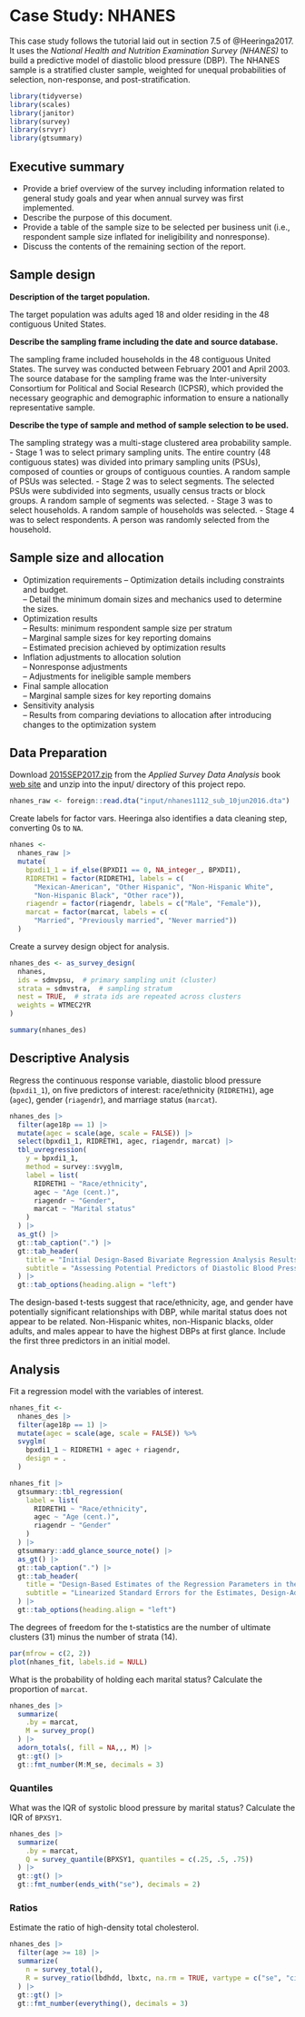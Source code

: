 # Case Study: NHANES

This case study follows the tutorial laid out in section 7.5 of @Heeringa2017. It uses the *National Health and Nutrition Examination Survey (NHANES)* to build a predictive model of diastolic blood pressure (DBP). The NHANES sample is a stratified cluster sample, weighted for unequal probabilities of selection, non-response, and post-stratification.

```r
library(tidyverse)
library(scales)
library(janitor)
library(survey)
library(srvyr)
library(gtsummary)
```

## Executive summary

- Provide a brief overview of the survey including information related  to general study goals and year when annual survey was first implemented.
- Describe the purpose of this document.
- Provide a table of the sample size to be selected per business unit (i.e.,  respondent sample size inflated for ineligibility and nonresponse). 
- Discuss the contents of the remaining section of the report.  

## Sample design

**Description of the target population.** 

The target population was adults aged 18 and older residing in the 48 contiguous United States.

**Describe the sampling frame including the date and source database.** 

The sampling frame included households in the 48 contiguous United States. The survey was conducted between February 2001 and April 2003. The source database for the sampling frame was the Inter-university Consortium for Political and Social Research (ICPSR), which provided the necessary geographic and demographic information to ensure a nationally representative sample.

**Describe the type of sample and method of sample selection to be used.** 

The sampling strategy was a multi-stage clustered area probability sample. 
  - Stage 1 was to select primary sampling units. The entire country (48 contiguous states) was divided into primary sampling units (PSUs), composed of counties or groups of contiguous counties. A random sample of PSUs was selected.
  - Stage 2 was to select segments. The selected PSUs were subdivided into segments, usually census tracts or block groups. A random sample of segments was selected.
  - Stage 3 was to select households. A random sample of households was selected.
  - Stage 4 was to select respondents. A person was randomly selected from the household.

## Sample size and allocation

- Optimization requirements
  – Optimization details including constraints and budget.  
  – Detail the minimum domain sizes and mechanics used to determine  the sizes. 
- Optimization results  
  – Results: minimum respondent sample size per stratum  
  – Marginal sample sizes for key reporting domains  
  – Estimated precision achieved by optimization results  
- Inflation adjustments to allocation solution  
  – Nonresponse adjustments  
  – Adjustments for ineligible sample members  
- Final sample allocation  
  – Marginal sample sizes for key reporting domains  
- Sensitivity analysis  
  – Results from comparing deviations to allocation after introducing  changes to the optimization system  
  
## Data Preparation

Download [2015SEP2017.zip](https://www.umich.edu/~surveymethod/asda/Chapter%20Exercises%20Data%20Sets%20Stata%2015SEP2017.zip) from the *Applied Survey Data Analysis* book [web site](https://websites.umich.edu/~surveymethod/asda/) and unzip into the input/ directory of this project repo.
 
```r
nhanes_raw <- foreign::read.dta("input/nhanes1112_sub_10jun2016.dta")
```

Create labels for factor vars. Heeringa also identifies a data cleaning step, converting 0s to `NA`.

```r
nhanes <-
  nhanes_raw |>
  mutate(
    bpxdi1_1 = if_else(BPXDI1 == 0, NA_integer_, BPXDI1),
    RIDRETH1 = factor(RIDRETH1, labels = c(
      "Mexican-American", "Other Hispanic", "Non-Hispanic White",
      "Non-Hispanic Black", "Other race")),
    riagendr = factor(riagendr, labels = c("Male", "Female")),
    marcat = factor(marcat, labels = c(
      "Married", "Previously married", "Never married"))
  )
```

Create a survey design object for analysis.

```r
nhanes_des <- as_survey_design(
  nhanes,
  ids = sdmvpsu,  # primary sampling unit (cluster)
  strata = sdmvstra,  # sampling stratum
  nest = TRUE,  # strata ids are repeated across clusters
  weights = WTMEC2YR
)

summary(nhanes_des)
```

## Descriptive Analysis

Regress the continuous response variable, diastolic blood pressure (`bpxdi1_1`), on five predictors of interest: race/ethnicity (`RIDRETH1`), age (`agec`), gender (`riagendr`), and marriage status (`marcat`).

```r
nhanes_des |>
  filter(age18p == 1) |>
  mutate(agec = scale(age, scale = FALSE)) |>
  select(bpxdi1_1, RIDRETH1, agec, riagendr, marcat) |>
  tbl_uvregression(
    y = bpxdi1_1,
    method = survey::svyglm,
    label = list(
      RIDRETH1 ~ "Race/ethnicity", 
      agec ~ "Age (cent.)", 
      riagendr ~ "Gender",
      marcat ~ "Marital status"
    )
  ) |>
  as_gt() |>
  gt::tab_caption(".") |>
  gt::tab_header(
    title = "Initial Design-Based Bivariate Regression Analysis Results ",
    subtitle = "Assessing Potential Predictors of Diastolic Blood Pressure for the 2011–2012 NHANES Adult Sample"
  ) |>
  gt::tab_options(heading.align = "left")
```

The design-based t-tests suggest that race/ethnicity, age, and gender have  potentially significant relationships with DBP, while marital status  does not appear to be related. Non-Hispanic whites, non-Hispanic blacks, older adults, and males appear to have the highest DBPs at first glance. Include the first three predictors in an initial model. 

## Analysis

Fit a regression model with the variables of interest.

```r
nhanes_fit <- 
  nhanes_des |>
  filter(age18p == 1) |>
  mutate(agec = scale(age, scale = FALSE)) %>%
  svyglm(
    bpxdi1_1 ~ RIDRETH1 + agec + riagendr,
    design = .
  )

nhanes_fit |>
  gtsummary::tbl_regression(
    label = list(
      RIDRETH1 ~ "Race/ethnicity", 
      agec ~ "Age (cent.)", 
      riagendr ~ "Gender"
    )
  ) |>
  gtsummary::add_glance_source_note() |>
  as_gt() |>
  gt::tab_caption(".") |>
  gt::tab_header(
    title = "Design-Based Estimates of the Regression Parameters in the Initial “Main”  Model for Diastolic Blood Pressure",
    subtitle = "Linearized Standard Errors for the Estimates, Design-Adjusted Test Statistics and Confidence Intervals for the Parameters, and Design Effects for the Parameter Estimates."
  ) |>
  gt::tab_options(heading.align = "left")
```

The degrees of freedom for the t-statistics are the number of ultimate clusters (31) minus the number of strata (14).

```r
par(mfrow = c(2, 2))
plot(nhanes_fit, labels.id = NULL)
```

What is the probability of holding each marital status? Calculate the proportion of `marcat`.

```r
nhanes_des |>
  summarize(
    .by = marcat,
    M = survey_prop()
  ) |>
  adorn_totals(, fill = NA,,, M) |>
  gt::gt() |>
  gt::fmt_number(M:M_se, decimals = 3)
```

### Quantiles

What was the IQR of systolic blood pressure by marital status? Calculate the IQR of `BPXSY1`.

```r
nhanes_des |>
  summarize(
    .by = marcat,
    Q = survey_quantile(BPXSY1, quantiles = c(.25, .5, .75))
  ) |>
  gt::gt() |>
  gt::fmt_number(ends_with("se"), decimals = 2)
```

### Ratios

Estimate the ratio of high-density total cholesterol.

```r
nhanes_des |> 
  filter(age >= 18) |>
  summarize(
    n = survey_total(),
    R = survey_ratio(lbdhdd, lbxtc, na.rm = TRUE, vartype = c("se", "ci"))
  ) |>
  gt::gt() |>
  gt::fmt_number(everything(), decimals = 3)
```


